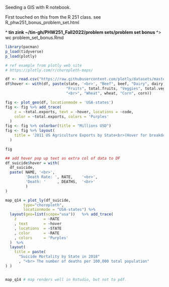 
Seeding a GIS with R notebook.

First touched on this from the R 251 class.
see R_phw251_bonus_problem_set.html

**^ tin zink ~/tin-gh/PHW251_Fall2022/problem sets/problem set bonus ^**>  wc problem_set_bonus.Rmd 

```r

library(pacman)
p_load(tidyverse)
p_load(plotly)

```


```r

# ref example from plotly web site 
# https://plotly.com/r/choropleth-maps/

df <- read.csv("https://raw.githubusercontent.com/plotly/datasets/master/2011_us_ag_exports.csv")
df$hover <- with(df, paste(state, '<br>', "Beef", beef, "Dairy", dairy, "<br>",
                           "Fruits", total.fruits, "Veggies", total.veggies,
                           "<br>", "Wheat", wheat, "Corn", corn))

fig <- plot_geo(df, locationmode = 'USA-states')
fig <- fig %>% add_trace(
    z = ~total.exports, text = ~hover, locations = ~code,
    color = ~total.exports, colors = 'Purples'
  )
fig <- fig %>% colorbar(title = "Millions USD")
fig <- fig %>% layout(
    title = '2011 US Agriculture Exports by State<br>(Hover for breakdown)'
  )

fig
```

```r
## add hover pop up text as extra col of data to DF
df_suicide$hover = with(
  df_suicide,
  paste( NAME, '<br>',
         'Death Rate: ', RATE,    '<br>',
         'Death: '     , DEATHS,  '<br>'
         ) 
)

map_q14 = plot_ly(df_suicide,
        type="choropleth",
        locationmode = "USA-states") %>%
  layout(geo=list(scope="usa"))   %>% add_trace(
    z            = ~RATE
    , text       = ~hover
    , locations  = ~STATE
    , color      = ~RATE
    , colors     = 'Purples'
  )  %>%   
  layout(      
    title = paste(
      "Suicide Mortality by State in 2018"
      , "<br> The number of deaths per 100,000 total population"
) )


map_q14 # map renders well in Rstudio, but not to pdf.


```


